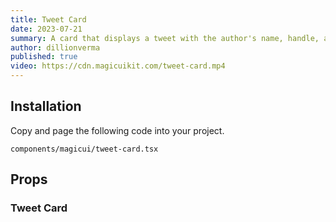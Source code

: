 ```yaml
---
title: Tweet Card
date: 2023-07-21
summary: A card that displays a tweet with the author's name, handle, and profile picture.
author: dillionverma
published: true
video: https://cdn.magicuikit.com/tweet-card.mp4
---
```


<ComponentPreview name="tweet-card-demo" />

<Steps>

<Step>

## Installation

Copy and page the following code into your project.

```text
components/magicui/tweet-card.tsx
```

<ComponentSource name="tweet-card" />

</Step>

</Steps>

## Props

### Tweet Card
